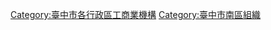 {{Portal bar|臺灣|臺中|企業}}
[[Category:臺中市各行政區工商業機構|Category:臺中市各行政區工商業機構]]
[[Category:臺中市南區組織|Category:臺中市南區組織]]